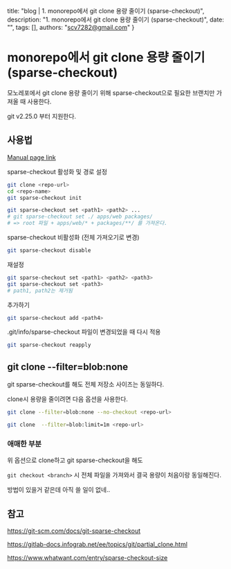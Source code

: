   title: "blog | 1. monorepo에서 git clone 용량 줄이기 (sparse-checkout)",
  description: "1. monorepo에서 git clone 용량 줄이기 (sparse-checkout)",
  date: "",
  tags: [],
  authors: "scv7282@gmail.com"
}

# monorepo에서 git clone 용량 줄이기 (sparse-checkout)

모노레포에서 git clone 용량 줄이기 위해 sparse-checkout으로 필요한 브랜치만 가져올 때 사용한다.

git v2.25.0 부터 지원한다.

## 사용법

[Manual page link](file:///C:/Program%20Files/Git/mingw64/share/doc/git-doc/git-sparse-checkout.html)

sparse-checkout 활성화 및 경로 설정

```sh
git clone <repo-url>
cd <repo-name>
git sparse-checkout init

git sparse-checkout set <path1> <path2> ...
# git sparse-checkout set ./ apps/web packages/
# => root 파일 + apps/web/* + packages/**/ 를 가져온다.
```

sparse-checkout 비활성화 (전체 가져오기로 변경)

```sh
git sparse-checkout disable
```

재설정

```sh
git sparse-checkout set <path1> <path2> <path3>
git sparse-checkout set <path3>
# path1, path2는 제거됨
```

추가하기

```sh
git sparse-checkout add <path4>
```

.git/info/sparse-checkout 파일이 변경되었을 때 다시 적용

```sh
git sparse-checkout reapply
```

## git clone --filter=blob:none

git sparse-checkout를 해도 전체 저장소 사이즈는 동일하다.

clone시 용량을 줄이려면 다음 옵션을 사용한다.

```sh
git clone --filter=blob:none --no-checkout <repo-url>
```

```sh
git clone  --filter=blob:limit=1m <repo-url>
```

### 애매한 부분

위 옵션으로 clone하고 git sparse-checkout을 해도

`git checkout <branch>` 시 전체 파일을 가져와서 결국 용량이 처음이랑 동일해진다.

방법이 있을거 같은데 아직 쓸 일이 없네..

## 참고

https://git-scm.com/docs/git-sparse-checkout

https://gitlab-docs.infograb.net/ee/topics/git/partial_clone.html

https://www.whatwant.com/entry/sparse-checkout-size
